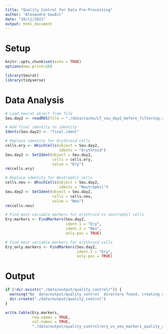```yaml
---
title: "Quality Control for Data Pre-Processing"
author: "Alexandre Gaubil"
date: "10/11/2021"
output: html_document
---
```



# Setup
```r
knitr::opts_chunk$set(echo = TRUE)
options(max.print=20)
```

```r
library(Seurat)
library(tidyverse)
```


# Data Analysis
```r
# Load Seurat object from file
Seu.day2 <- readRDS(file = "./data/cache/LT_seu_day2_before_filtering.rds")

# Add final identity to identity
Idents(Seu.day2) <- "final.ident"

# Replace identity for Erythroid cells
cells.ery <- WhichCells(object = Seu.day2,
                        idents = "Erythroid")
Seu.day2 <- SetIdent(object = Seu.day2,
                     cells = cells.ery,
                     value = "Ery")
rm(cells.ery)

# Replace identity for Neutrophil cells
cells.neu <- WhichCells(object = Seu.day2,
                        idents = "Neutrophil")
Seu.day2 <- SetIdent(object = Seu.day2,
                     cells = cells.neu,
                     value = "Neu")
rm(cells.neu)

# Find most variable markers for erythroid vs neutrophil cells
Ery.markers <- FindMarkers(Seu.day2,
                           ident.1 = "Ery",
                           ident.2 = "Neu",
                           only.pos = TRUE)

# Find most variable markers for erythroid cells
Ery_only.markers <- FindMarkers(Seu.day2,
                                ident.1 = "Ery",
                                only.pos = TRUE)
```


# Output
```r
if (!dir.exists("./data/output/quality_control/")) {
  warning("No `data/output/quality_control` directory found, creating one now...")
  dir.create("./data/output/quality_control")
}

write.table(Ery.markers,
            row.names = TRUE,
            col.names = TRUE,
            "./data/output/quality_control/ery_vs_neu_markers_quality_control.txt")
```